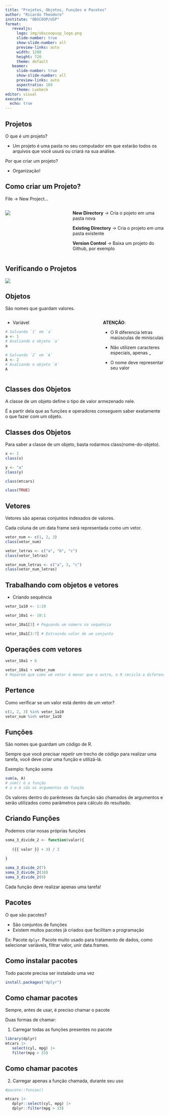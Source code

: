 ```yaml
---
title: "Projetos, Objetos, Funções e Pacotes"
author: "Ricardo Theodoro"
institute: "OBSCOOP/USP"
format: 
   revealjs:
     logo: img/obscoopusp_logo.png
     slide-number: true
     show-slide-number: all
     preview-links: auto
     width: 1280
     height: 720
     theme: default
   beamer:
     slide-number: true
     show-slide-number: all
     preview-links: auto
     aspectratio: 169
     theme: Luebeck
editor: visual
execute:
  echo: true
---
```


## Projetos

O que é um projeto?

-   Um projeto é uma pasta no seu computador em que estarão todos os arquivos que você usurá ou criará na sua análise.

Por que criar um projeto?

-   Organização!

## Como criar um Projeto?

File -\> New Project...

::: columns
::: {.column width="40%"}
![](img/rstudio_newproject.png)
:::

::: {.column width="60%"}
**New Directory** -\> Cria o pojeto em uma pasta nova

**Existing Directory** -\> Cria o projeto em uma pasta existente

**Version Control** -\> Baixa um projeto do Github, por exemplo
:::
:::

## Verificando o Projetos

![](img/rstudio_projeto.png)

## Objetos

São nomes que guardam valores.

::: columns
::: {.column width="60%"}
-   Variável

```r
# Salvando `1` em `a`
a <- 1
# Avaliando o objeto `a`
a

# Salvando `2` em `A`
A <- 2
# Avaliando o objeto `A`
A
```
:::

::: {.column width="40%"}
**ATENÇÃO**:

-   O R diferencia letras maiúsculas de minísculas

-   Não utilizem caracteres especiais, apenas \_

-   O nome deve representar seu valor
:::
:::

## Classes dos Objetos

A classe de um objeto define o tipo de valor armezenado nele.

É a partir dela que as funções e operadores conseguem saber exatamente o que fazer com um objeto.

## Classes dos Objetos

Para saber a classe de um objeto, basta rodarmos class(nome-do-objeto).

```r
x <- 1
class(x)
```

```r
y <- "a"
class(y)
```

```r
class(mtcars)
```

```r
class(TRUE)
```

## Vetores

Vetores são apenas conjuntos indexados de valores.

Cada coluna de um data frame será representada como um vetor.

```r
vetor_num <- c(1, 2, 3)
class(vetor_num)
```

```r
vetor_letras <- c("a", "b", "c")
class(vetor_letras)
```

```r
vetor_num_letras <- c("a", 3, "c")
class(vetor_num_letras)
```

## Trabalhando com objetos e vetores

-   Criando sequência

```r
vetor_1a10 <- 1:10
```

```r
vetor_10a1 <- 10:1
```

```r
vetor_10a1[3] # Peguando um número na sequência
```

```r
vetor_10a1[3:7] # Extraindo valor de um conjunto
```

## Operações com vetores

```r
vetor_10a1 + 6
```

```r
vetor_10a1 + vetor_num 
# Reparem que como um vetor é menor que o outro, o R recicla a diferença
```

## Pertence

Como verificar se um valor está dentro de um vetor?

```r
c(1, 2, 3) %in% vetor_1a10
vetor_num %in% vetor_1a10
```

## Funções

São nomes que guardam um código de R.

Sempre que você precisar repetir um trecho de código para realizar uma tarefa, você deve criar uma função e utilizá-lá.

Exemplo: função soma

```r
sum(a, A)
# sum() é a função
# a e A são os argumentos da função
```

Os valores dentro do parênteses da função são chamados de argumentos e serão utilizados como parâmetros para cálculo do resultado.

## Criando Funções

Podemos criar nosas próprias funções

```r
soma_3_divide_2 <- function(valor){
   
   ({{ valor }} + 3) / 2
   
}

soma_3_divide_2(7)
soma_3_divide_2(18)
soma_3_divide_2(9)
```

Cada função deve realizar apenas uma tarefa!

## Pacotes

O que são pacotes?

-   São conjuntos de funções
-   Existem muitos pacotes já criados que facilitam a programação

Ex: Pacote `dplyr`. Pacote muito usado para tratamento de dados, como selecionar variáveis, filtrar valor, unir data.frames.

## Como instalar pacotes

Todo pacote precisa ser instalado uma vez

```r
install.packages("dplyr")
```

## Como chamar pacotes

Sempre, antes de usar, é preciso chamar o pacote

Duas formas de chamar:

1.  Carregar todas as funções presentes no pacote

```r
library(dplyr)
mtcars |>
   select(cyl, mpg) |>
   filter(mpg > 33)
```

## Como chamar pacotes

2.  Carregar apenas a função chamada, durante seu uso

```r
#pacote::funcao()

mtcars |>
   dplyr::select(cyl, mpg) |>
   dplyr::filter(mpg > 33)
```
